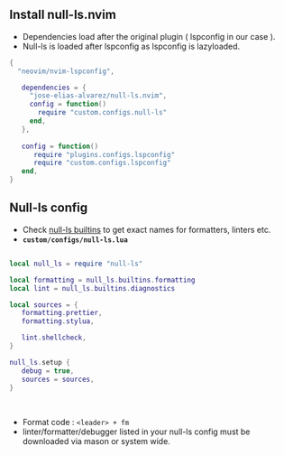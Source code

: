 ## Install null-ls.nvim

- Dependencies load after the original plugin ( lspconfig in our case ).
- Null-ls is loaded after lspconfig as lspconfig is lazyloaded.

```lua
{
  "neovim/nvim-lspconfig",

   dependencies = {
     "jose-elias-alvarez/null-ls.nvim",
     config = function()
       require "custom.configs.null-ls"
     end,
   },
 
   config = function()
      require "plugins.configs.lspconfig"
      require "custom.configs.lspconfig"
   end,
}
```

## Null-ls config

- Check [null-ls builtins](https://github.com/jose-elias-alvarez/null-ls.nvim/blob/main/doc/BUILTINS.md) to get exact names for formatters, linters etc.
- **`custom/configs/null-ls.lua`**

```lua

local null_ls = require "null-ls"

local formatting = null_ls.builtins.formatting
local lint = null_ls.builtins.diagnostics

local sources = {
   formatting.prettier,
   formatting.stylua,

   lint.shellcheck,
}

null_ls.setup {
   debug = true,
   sources = sources,
}
```
<br/>

- Format code : `<leader> + fm`
- linter/formatter/debugger listed in your null-ls config must be downloaded via mason or system wide.
